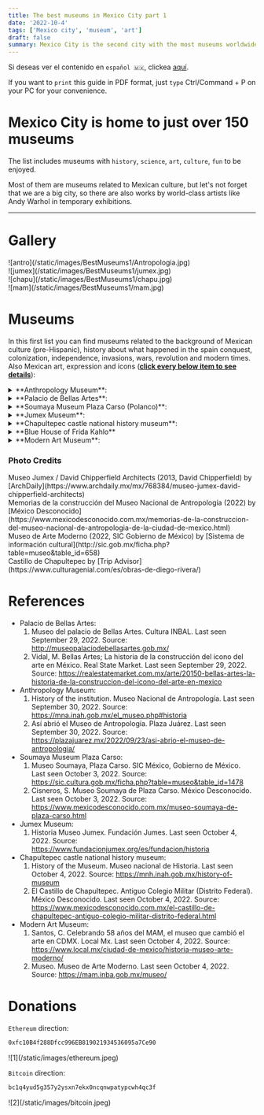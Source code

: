 ```yaml
---
title: The best museums in Mexico City part 1
date: '2022-10-4'
tags: ['Mexico city', 'museum', 'art']
draft: false
summary: Mexico City is the second city with the most museums worldwide.
---
```

Si deseas ver el contenido en `español 🇲🇽`, clickea [aquí](/blog/mejoresMuseos1).

If you want to `print` this guide in PDF format, just `type` Ctrl/Command + P on your PC for your convenience.


# Mexico City is home to just over 150 museums

The list includes museums with `history`, `science`, `art`, `culture`, `fun` to be enjoyed.

Most of them are museums related to Mexican culture, but let's not forget that we are a big city,
so there are also works by world-class artists like Andy Warhol in temporary exhibitions.

---

# Gallery

<div className="-mx-2 flex flex-wrap overflow-hidden xl:-mx-2">
  <div className="my-1 w-full overflow-hidden px-2 xl:my-1 xl:w-1/2 xl:px-2">
    ![antro](/static/images/BestMuseums1/Antropologia.jpg)
  </div>
  <div className="my-1 w-full overflow-hidden px-2 xl:my-1 xl:w-1/2 xl:px-2">
    ![jumex](/static/images/BestMuseums1/jumex.jpg)
  </div>
  <div className="my-1 w-full overflow-hidden px-2 xl:my-1 xl:w-1/2 xl:px-2">
    ![chapu](/static/images/BestMuseums1/chapu.jpg)
  </div>
  <div className="my-1 w-full overflow-hidden px-2 xl:my-1 xl:w-1/2 xl:px-2">
    ![mam](/static/images/BestMuseums1/mam.jpg)
  </div>
</div>

# Museums

In this first list you can find museums related to the background of Mexican culture (pre-Hispanic), history about what happened in the spain conquest, colonization, independence, invasions, wars, revolution and modern times. Also Mexican art, expression and icons (<u>**click every below item to see details**</u>):

<details>
    <summary>**Anthropology Museum**: </summary>
      <ul>
          <li type="square"> Context and history. The museum opened almost half a century ago on Reforma Avenue, but this museum
          was found in different locations in the city, housing works and relics from the beginning of man
          since its inception. passing through the pre-Hispanic cultures in Mesoamerica and Aridoamerica,
          to a more contemporary Mexico. It is one of the most important museums in the world not only for
          its architecture, but also for the collection and history that it tells of the antecedents of humanity
          on this side of the world. </li>
        <li type="square"> You will find inside. </li>
          - A) Topics. 
            - i) [Tlaloc Monolith](https://www.mexicodesconocido.com.mx/tlaloc-la-nostalgia-de-un-pueblo-estado-de-mexico.html).
            It is a monument that was discovered on the outskirts of Mexico City and was placed at the entrance
            of the museum. 
            - ii) Mural of day and night by Rufino Tamayo. 
            - iii) Engraving of the [Boturini codex](https://en.wikipedia.org/wiki/Codex_Boturini)
            behin the main entrance and in front of the fountain (above). The codex tells how the Aztecs arrived
            from Aztlan to found Tenochtitlan (now Mexico City). The story has to do with the shield of the Mexican
            flag. 
            - iv) Ruin of the [Aztec calendar](https://en.wikipedia.org/wiki/Aztec_sun_stone), which is
            the reverse of ten peso coin. 
            - v) Reproduction of Moctezuma's headdress that remains in the Ethnographic
            Museum of Vienna. 
          - B) Permanet exhibition. The permanent exhibitions are about the origins of man,
          how they came to the continent, the history and relics of Mesoamerican cultures such as the Olmec,
          Teotihuacan, Toltec, Zapotec, Totonaca, as well as the `Aztec` and `Maya`, among others. You will
          find exhibitions about the regions with more traditions and cultures describing them. 
          - C) Temporal exhibitions. the exhibitions are of a national nature, in the same way with relics from other parts
          of the country, but sometimes they are international, mainly from the USA and Europe.
        <li type="square"> How to arrive. </li>
          - A) From Chapultepec subway station. Walk like a 20 minutes
          or walk and take metrobus or bus in Reforma Avenue (option below). 
          - B) The Metrobus Anthropology Station. https://www.metrobus.cdmx.gob.mx/mapas-de-sistema/mapa-linea-7 
          - C) By bus from Bellas Artes
          (Downtown). https://moovitapp.com/index/es-419/transporte_p%C3%BAblico-line-REFORMA_BICENTENARIO-Ciudad_de_Mexico-822-938755-39136558-0
        <li type="square"> Cost. 85 MXN / 4.25 dls. Not online tickets.</li>
        <li type="square"> Open: Tuesday to Saturday from 10 to 17. </li>
        <li type="square"> Level of Security: ⭐️⭐️⭐️⭐️⭐️ (4.5) </li>
        <li type="square"> Guided tours. There are guides outside the museum that can give you the tour in different languages,
        they charge you 500 pesos in Spanish, 700 in English or Portuguese, there are German and French
        with other external guides (the price may vary), being the extra entrance. The tours in Spanish,
        English and Portuguese are from Tuesday to Saturday from 10 to 3 or 4. </li>
        <li type="square"> What eat. </li>
        <li type="square"> Additional material. </li>
        <li type="square"> Official [Website](https://mna.inah.gob.mx/) of the museum. </li>
      </ul>
</details>

<details>
  <summary>**Palacio de Bellas Artes**:</summary>
  <ul>
    <li type="square"> Context and history. The palace was built by order of former president Porfirio Díaz, who wanted
      to represent the centenary of Mexico's independence. The architect who initially dedicated himself
      to the construction was the Italian Adamo Boari who followed the currents of Art Nouveau. The plan
      of the palace is said to be based on the Aztec god of rain, Tlaloc. The building was delayed due
      to all the problems of the Mexican revolution, but it ended in 1934, opening with a series of murals
      by Diego Rivera, José Clemente Orozco, David Alfaro Siqueiros, among other artists.</li>
    <li type="square"> You will find inside. </li>
      - A) Permanet exhibition. The frescos that show the
      background and culture of Mexico, criticism of the government, science and technology, and where
      Mexican and world society is, and where we are headed. It is worth emphasizing that there is a dichotomy
      between two murals, `The Man in Control of the Universe` and `Katharsis`, one telling us that man
      will dominate the machines and the other that the machines will dominate us. Who will be right? In
      the future I will launch a book that will explain this. 
      - B) Temporal exhibitions. The exhibitions
      are mostly national, being works that are touring abroad, or international art exhibitions.
    <li type="square"> How to arrive. </li>
      - A) By trolleybus at the Bellas Artes/Santa Veracruz stations.https://www.ste.cdmx.gob.mx/linea-1
      - B) Coming out of the subway Bellas Artes. https://metro.cdmx.gob.mx/storage/app/media/red/plano_red19.pdf
      - C) By metrobus at the Bellas Artes/Museo Franz Mayer stations. https://www.metrobus.cdmx.gob.mx/mapas-de-sistema/mapa-linea-4
    <li type="square"> Cost. Weekends 80 MXN/4 dls. Camera permit 30 MXN/1.5 dls. Sundays is Free. International students
      the admision is free. Not online tickets. </li>
    <li type="square"> Open: Tuesday from 10 to 18. Wednesday from 11 to 18. Thursday to Sunday from 10 to 18.</li>
    <li type="square"> Level of Security: ⭐️⭐️⭐️⭐️⭐️ (4) </li>
    <li type="square"> Guided tours. </li>
    <li type="square"> What eat. </li>
    <li type="square"> Additional material. . </li>
    <li type="square"> Official [Website](http://museopalaciodebellasartes.gob.mx/) of the museum.</li>
  </ul>
</details>

<details>
  <summary>**Soumaya Museum Plaza Carso (Polanco)**: </summary>
  <ul>
    <li type="square"> Context and history. It is one of the three museums that emerged from the foundation of Carlos
      Slim, one of the richest man in the country, with the purpose of disseminating the art collections that
      he owns and has had access to. This museum has the particularity that its facade is irregular,
      made of aluminum hexagons, making it an excellent place to take photos. There are usually a lot
      of people, come early. </li>
    <li type="square"> You will find inside. There are about six floors with works by Diego Rivera, Henry Matisse, sculptures
      by Augusto Rodin such as Dante Alighieri's interpretation of Hell's Gate, relics from the East,
      paintings and art from Europe, Mexican art, among others. </li>
    <li type="square"> How to arrive. </li>
      - A) From Buenavista subway station take the bus
      (return). 
      - B) From San Cosme subway station take the bus (Lago zurich stop).
      https://moovitapp.com/index/es-419/transporte_p%C3%BAblico-line-COTOBUSA
      Ciudad_de_Mexico-822-938755-11593511-1 // (Return to Buenavista or San Cosme subway station,
      arrive in Miguel de Cervantes Saavedra - Antara stop)
      https://moovitapp.com/index/es-419/transporte_p%C3%BAblico-line-COTOBUSA-Ciudad_de_Mexico-822-938755-11593511-4
      - C) Walk from Polanco subway sattion (25 minutes). https://goo.gl/maps/eHpSjkVcGfr6mqMt6
    <li type="square"> Cost. Is free all days. Not online tickets.</li>
    <li type="square"> Open: Everyday from 10:30 to 18:30. </li>
    <li type="square"> Level of Security: ⭐️⭐️⭐️⭐️⭐️ (4.5) </li>
    <li type="square"> Guided tours. . </li>
    <li type="square"> What eat. </li>
    <li type="square"> Additional material. </li>
    <li type="square"> Official [Website](http://sic.gob.mx/ficha.php?table=museo&table_id=1478) of the museum. </li>
  </ul>
</details>

<details>
  <summary> **Jumex Museum**: </summary>
  <ul>
    <li type="square"> Context and history. In a similar way to Carlos Slim, Eugenio López Alonso opens to the public
      the works to which he had access, in his juice factory located in Ecatepec, on the outskirts of
      the City, and because of the distance, he builds this enclosure in front of the Soumaya Museum
      to make it available to the public. Both museums are quite young, just 9 and 16 years old. There
      are usually a lot of people, come early. </li>
    <li type="square"> You will find inside. All the exhibitions are temporary of abstract art, but in general they are
      very good, they have approaches that are not easy to identify. Lately, Mexican or Latin exhibitions
      have arrived, and the best thing is the view towards the Soumaya museum, for some extraordinary
      photos for Instagram. </li>
    <li type="square"> How to arrive. The museum is in front of the soumaya, so the ways to get there are the same. </li>
    <li type="square"> Cost. Free. Not online tickets.</li>
    <li type="square"> Open: Tuesday to Sunday from 10 to 17. Saturday open until 19.</li>
    <li type="square"> Level of Security: ⭐️⭐️⭐️⭐️⭐️ (4.5) </li>
    <li type="square"> Guided tours. Send an [email](grupos@fundacionjumex.org) to check the availability and complete
      [form](https://forms.gle/Z43SeaDugNU1heGC8). </li>
    <li type="square"> What eat. </li>
    <li type="square"> Additional material. </li>
    <li type="square"> Official [Website](https://www.fundacionjumex.org/en/fundacion) of the museum.</li>
  </ul>
</details>

<details>
  <summary> **Chapultepec castle national history museum**: </summary>
  <ul>
    <li type="square"> Context and history. To begin with, the museum is located in the Chapultepec forest, which is one
      of the largest green areas in Mexico City. The name comes from Nahuátl, which means grasshopper
      hill, that's why you will see a couple of sculptures denoting this insect. This is the only castle
      in America and it served as a fort for when the [child heroes](https://www.gob.mx/sedena/acciones-y-programas/ninos-heroes)
      died in battle when we suffered the invasion by the USA and they forced us to sell more than half
      of our territory. Similarly, when we suffered from the [French intervention](https://www.gob.mx/sedena/documentos/la-intervencion-francesa),
      Emperor Maximilian of Hapsburg together with his wife Carlota, they lived in the castle. In the
      period of Revolution and post-revolution, a couple of Presidents of Mexico lived, such as Porfirio
      Díaz and Plutarco Elías Calles. Soon you can realize that we have suffered many wars. </li>
    <li type="square"> You will find inside. It is a very large museum, with many gardens and a beautiful view of Reforma
      Avenue, being able to see the angel of independence from here. I recommend that you go before or
      after noon because there are too many people. </li>
    <li type="square"> How to arrive. From Chapultepec subway station, walk for approximately 15 minutes. </li>
    <li type="square"> Cost. 85 MXN/4.25 dls. Camera permission 50 MXN/2.5 dls. If you want to use the lockers, you must
      pay an extra 10 pesos at the machines. Not online tickets.</li>
    <li type="square"> Open: Tuesday to Sunday from 9 to 17. </li>
    <li type="square"> Level of Security: ⭐️⭐️⭐️⭐️⭐️ (4.5) </li>
    <li type="square"> Guided tours. After climbing the hill, outside the castle you will find guides who can give you
      a tour in different languages, but they are not cheap. </li>
    <li type="square"> What eat. </li>
    <li type="square"> Additional material. Infographics in English are available throughout the museum. </li>
    <li type="square"> Official [Website](https://mnh.inah.gob.mx/home-en) of the museum. </li>
  </ul>
</details>

<details>
  <summary> **Blue House of Frida Kahlo** </summary>
  <ul>
    <li type="square"> You can find the info in the section of [Frida Kahlo](/blog/diegoNFrida) and Diego Rivera.</li>
  </ul>
</details>

<details>
  <summary> **Modern Art Museum**: </summary>
  <ul>
    <li type="square"> Context and history. It is a fairly young museum, with an origin in the Palace of Fine Arts, which
      designated the National Museum of Plastic Arts (which houses modern art). Seeing this, INBAL (the
      Institute of Fine Arts of Mexico) decided to create a museum in the city for this segment of art.</li>
    <li type="square"> You will find inside. The museum usually hosts temporary exhibitions, mostly to the art and past
      of mexico, but what is permanent is the sculpture garden that surrounds it, as well as Frida Kahlo's
      `Two Fridas` painting. </li>
    <li type="square"> How to arrive. </li>
      - A) From Chapultepec subway station, walk for
      approximately 15 minutes 
      - B) Gandhi Station of metrobus.
      https://www.metrobus.cdmx.gob.mx/mapas-de-sistema/mapa-linea-7
    <li type="square"> Cost. 80 MXN/4 dls. Not online tickets. Sundays is free. </li>
    <li type="square"> Open: Tuesday to Sunday from 10:15 to 17:30. </li>
    <li type="square"> Level of Security: ⭐️⭐️⭐️⭐️⭐️ (4.5) </li>
    <li type="square"> Guided tours. Tuesday to Friday from 11 a.m. to 1 p.m. tours can be given in English. </li>
    <li type="square"> What eat. </li>
    <li type="square"> Additional material. A couple of audios are available in English, as well as a couple of infographics
      and QR codes to read them. </li>
    <li type="square"> Official [Website](https://mam.inba.gob.mx/informacion-general) of the museum.</li>
  </ul>
</details>

### Photo Credits

<div>
  Museo Jumex / David Chipperfield Architects (2013, David Chipperfield) by
  [ArchDaily](https://www.archdaily.mx/mx/768384/museo-jumex-david-chipperfield-architects)
</div>
<div>
  Memorias de la construcción del Museo Nacional de Antropología (2022) by [México
  Desconocido](https://www.mexicodesconocido.com.mx/memorias-de-la-construccion-del-museo-nacional-de-antropologia-de-la-ciudad-de-mexico.html)
</div>
<div>
  Museo de Arte Moderno (2022, SIC Gobierno de México) by [Sistema de información
  cultural](http://sic.gob.mx/ficha.php?table=museo&table_id=658)
</div>
<div>
  Castillo de Chapultepec by [Trip Advisor](https://www.culturagenial.com/es/obras-de-diego-rivera/)
</div>

# References

- Palacio de Bellas Artes:
  1. Museo del palacio de Bellas Artes. Cultura INBAL. Last seen September 29, 2022. Source:
     http://museopalaciodebellasartes.gob.mx/
  2. Vidal, M. Bellas Artes; La historia de la construcción del icono del arte en México. Real State Market. Last seen September 29, 2022. Source:
     https://realestatemarket.com.mx/arte/20150-bellas-artes-la-historia-de-la-construccion-del-icono-del-arte-en-mexico
- Anthropology Museum:
  1. History of the institution. Museo Nacional de Antropología. Last seen September 30, 2022. Source: https://mna.inah.gob.mx/el_museo.php#historia
  2. Así abrió el Museo de Antropología. Plaza Juárez. Last seen September 30, 2022. Source: https://plazajuarez.mx/2022/09/23/asi-abrio-el-museo-de-antropologia/
- Soumaya Museum Plaza Carso:
  1. Museo Soumaya, Plaza Carso. SIC México, Gobierno de México. Last seen October 3, 2022. Source:
     https://sic.cultura.gob.mx/ficha.php?table=museo&table_id=1478
  2. Cisneros, S. Museo Soumaya de Plaza Carso. México Desconocido. Last seen October 3, 2022. Source: https://www.mexicodesconocido.com.mx/museo-soumaya-de-plaza-carso.html
- Jumex Museum:
  1. Historia Museo Jumex. Fundación Jumes. Last seen October 4, 2022. Source: https://www.fundacionjumex.org/es/fundacion/historia
- Chapultepec castle national history museum:
  1. History of the Museum. Museo nacional de Historia. Last seen October 4, 2022. Source: https://mnh.inah.gob.mx/history-of-museum
  2. El Castillo de Chapultepec. Antiguo Colegio Militar (Distrito Federal). México Desconocido. Last seen October 4, 2022. Source: https://www.mexicodesconocido.com.mx/el-castillo-de-chapultepec-antiguo-colegio-militar-distrito-federal.html
- Modern Art Museum:
  1. Santos, C. Celebrando 58 años del MAM, el museo que cambió el arte en CDMX. Local Mx. Last seen October 4, 2022. Source: https://www.local.mx/ciudad-de-mexico/historia-museo-arte-moderno/
  2. Museo. Museo de Arte Moderno. Last seen October 4, 2022. Source: https://mam.inba.gob.mx/museo/

# Donations

`Ethereum` direction:

```bash
0xfc10B4f288Dfcc996EB819021934536095a7Ce90
```

<div className="-mx-2 flex flex-wrap overflow-hidden xl:-mx-2">
  <div className="my-1 w-full overflow-hidden px-2 xl:my-1 xl:w-1/2 xl:px-2">
    ![1](/static/images/ethereum.jpeg)
  </div>
</div>

`Bitcoin` direction:

```bash
bc1q4yud5g357y2ysxn7ekx0ncqnwpatypcwh4qc3f
```

<div className="-mx-2 flex flex-wrap overflow-hidden xl:-mx-2">
  <div className="my-1 w-full overflow-hidden px-2 xl:my-1 xl:w-1/2 xl:px-2">
    ![2](/static/images/bitcoin.jpeg)
  </div>
</div>
